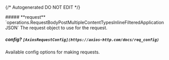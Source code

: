 {/* Autogenerated DO NOT EDIT  */}

<Collapsible>
    ##### **request** `operations.RequestBodyPostMultipleContentTypesInlineFilteredApplicationJSON`
    The request object to use for the request.
    <Collapsible.Break/>
    <RequestBodyPostMultipleContentTypesInlineFilteredApplicationJSON/>
</Collapsible>

##### **config?** `[AxiosRequestConfig](https://axios-http.com/docs/req_config)`
Available config options for making requests.

